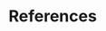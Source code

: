 \newpage{}

# References

<!---
https://bookdown.org/yihui/bookdown/citations.html

https://pandoc.org/MANUAL.html#citations

https://rmarkdown.rstudio.com/authoring_bibliographies_and_citations.html

https://bookdown.org/yihui/rmarkdown/markdown-syntax.html


* grid package?

Leave dashed formatting of reference list for now, could change later (as revision to report)
--->
<div id="refs"></div>